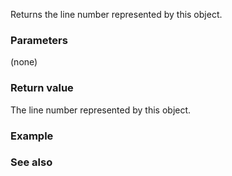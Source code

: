 {{cpp/experimental/source_location/title|line}}
{{cpp/experimental/lib extensions 2/source_location/navbar}}
{{ddcl|since=libfund_ts_2|1=
constexpr std::uint_least32_t line() const noexcept;
}}

Returns the line number represented by this object.

===Parameters===
(none)

===Return value===
The line number represented by this object.

===Example===
{{example
|code=
#include &lt;experimental/source_location&gt;
#include &lt;iostream&gt;
#include &lt;string_view&gt;
using std::experimental::source_location;

inline void cur_line(
    const std::string_view message = "",
    const source_location&amp; location = source_location::current())
{
    std::cout
        &lt;&lt; location.line() // &lt;- the call-site line #
        &lt;&lt; ") "
        &lt;&lt; message; 
}
 
int main()
{
    cur_line("++" "\n");
    cur_line(); std::cout &lt;&lt; "Hello," "\n";
    cur_line(); std::cout &lt;&lt; "C++20!" "\n";
    cur_line("--" "\n");
}
|output=
18) ++
19) Hello,
20) C++20!
21) --
}}

===See also===
{{dsc begin}}
{{dsc inc|cpp/experimental/source_location/dsc column}}
{{dsc inc|cpp/experimental/source_location/dsc file_name}}
{{dsc inc|cpp/experimental/source_location/dsc function_name}}
{{dsc see cpp|cpp/preprocessor/line|Filename and line information}}
{{dsc end}}

{{langlinks|zh}}